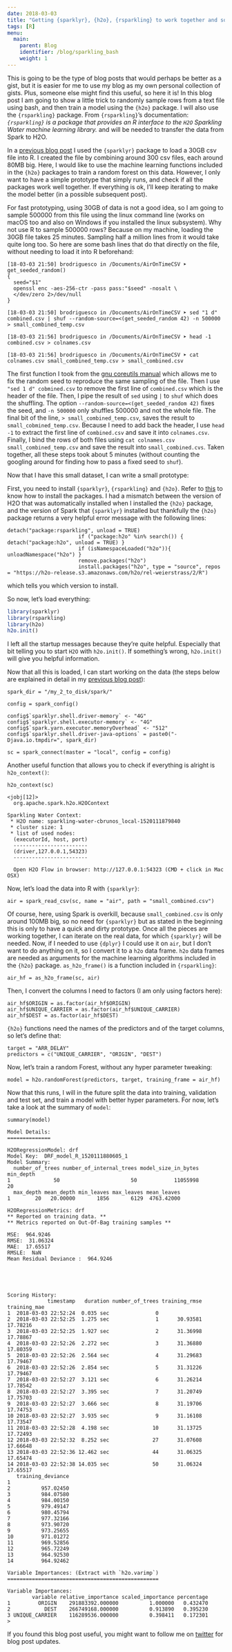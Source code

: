 ```yaml
---
date: 2018-03-03
title: "Getting {sparklyr}, {h2o}, {rsparkling} to work together and some fun with bash"
tags: [R]
menu:
  main:
    parent: Blog
    identifier: /blog/sparkling_bash
    weight: 1
---
```


This is going to be the type of blog posts that would perhaps be better as a gist, but it is easier
for me to use my blog as my own personal collection of gists. Plus, someone else might find this useful,
so here it is! In this blog post I am going to show a little trick to randomly sample rows from a text
file using bash, and then train a model using the `{h2o}` package. I will also use the `{rsparkling}` package.
From `{rsparkling}`'s documentation: *`{rsparkling}` is a package that provides an R interface to the `H2O` Sparkling Water machine learning library.*
and will be needed to transfer the data from Spark to H2O.

In a [previous blog post](http://www.brodrigues.co/blog/2018-02-16-importing_30gb_of_data/) I used
the `{sparklyr}` package to load a 30GB csv file into R. I created the file by combining around 300
csv files, each around 80MB big. Here, I would like to use the machine learning functions included in
the `{h2o}` packages to train a random forest on this data. However, I only want to have a simple
prototype that simply runs, and check if all the packages work well together. If everything is ok,
I'll keep iterating to make the model better (in a possible subsequent post).

For fast prototyping, using 30GB of data is not a good idea, so I am going to sample 500000 from this
file using the linux command line (works on macOS too and also on Windows if you installed the linux subsystem).
Why not use R to sample 500000 rows? Because on my machine, loading the 30GB file takes
25 minutes. Sampling half a million lines from it would take quite long too. So here are some bash
lines that do that directly on the file, without needing to load it into R beforehand:

```
[18-03-03 21:50] brodriguesco in /Documents/AirOnTimeCSV ➤ get_seeded_random()
{
  seed="$1"
  openssl enc -aes-256-ctr -pass pass:"$seed" -nosalt \
  </dev/zero 2>/dev/null
}

[18-03-03 21:50] brodriguesco in /Documents/AirOnTimeCSV ➤ sed "1 d" combined.csv | shuf --random-source=<(get_seeded_random 42) -n 500000 > small_combined_temp.csv

[18-03-03 21:56] brodriguesco in /Documents/AirOnTimeCSV ➤ head -1 combined.csv > colnames.csv

[18-03-03 21:56] brodriguesco in /Documents/AirOnTimeCSV ➤ cat colnames.csv small_combined_temp.csv > small_combined.csv
```

The first function I took from the [gnu coreutils manual](https://www.gnu.org/software/coreutils/manual/html_node/Random-sources.html)
which allows me to fix the random seed to reproduce the same sampling of the file. Then I use
`"sed 1 d" cobmined.csv` to remove the first line of `combined.csv` which is the header of the file.
Then, I pipe the result of `sed` using `|` to `shuf` which does the shuffling. The option
`--random-source=<(get_seeded_random 42)` fixes the seed, and `-n 500000` only shuffles 500000 and not the whole file.
The final bit of the line, `> small_combined_temp.csv`, saves the result to `small_cobmined_temp.csv`.
Because I need to add back the header, I use `head -1` to extract the first line of `combined.csv` and
save it into `colnames.csv`. Finally, I bind the rows of both files using `cat colnames.csv small_combined_temp.csv`
and save the result into `small_combined.cvs`. Taken together, all these steps took about 5 minutes
(without counting the googling around for finding how to pass a fixed seed to `shuf`).

Now that I have this small dataset, I can write a small prototype:

First, you need to install `{sparklyr}`, `{rsparkling}` and `{h2o}`. Refer to [this](https://github.com/h2oai/rsparkling)
to know how to install the packages. I had a mismatch between the version of H2O that was automatically
installed when I installed the `{h2o}` package, and the version of Spark that `{sparklyr}` installed
but thankfully the `{h2o}` package returns a very helpful error message with the following lines:

```
detach("package:rsparkling", unload = TRUE)
                       if ("package:h2o" %in% search()) { detach("package:h2o", unload = TRUE) }
                       if (isNamespaceLoaded("h2o")){ unloadNamespace("h2o") }
                       remove.packages("h2o")
                       install.packages("h2o", type = "source", repos = "https://h2o-release.s3.amazonaws.com/h2o/rel-weierstrass/2/R")
```

which tells you which version to install.

So now, let's load everything:

```r
library(sparklyr)
library(rsparkling)
library(h2o)
h2o.init()
```

I left all the startup messages because they're quite helpful. Especially that bit telling you to start `H2O`
with `h2o.init()`. If something's wrong, `h2o.init()` will give you helpful information.

Now that all this is loaded, I can start working on the data (the steps below are explained in detail
in my [previous blog post](http://www.brodrigues.co/blog/2018-02-16-importing_30gb_of_data/)):

```
spark_dir = "/my_2_to_disk/spark/"

config = spark_config()

config$`sparklyr.shell.driver-memory` <- "4G"
config$`sparklyr.shell.executor-memory` <- "4G"
config$`spark.yarn.executor.memoryOverhead` <- "512"
config$`sparklyr.shell.driver-java-options` = paste0("-Djava.io.tmpdir=", spark_dir)

sc = spark_connect(master = "local", config = config)
```

Another useful function that allows you to check if everything is alright is `h2o_context()`:

```
h2o_context(sc)
```

```
<jobj[12]>
  org.apache.spark.h2o.H2OContext

Sparkling Water Context:
 * H2O name: sparkling-water-cbrunos_local-1520111879840
 * cluster size: 1
 * list of used nodes:
  (executorId, host, port)
  ------------------------
  (driver,127.0.0.1,54323)
  ------------------------

  Open H2O Flow in browser: http://127.0.0.1:54323 (CMD + click in Mac OSX)

```

Now, let's load the data into R with `{sparklyr}`:

```
air = spark_read_csv(sc, name = "air", path = "small_combined.csv")
```

Of course, here, using Spark is overkill, because `small_combined.csv` is only around 100MB big, so no need
for `{sparklyr}` but as stated in the beginning this is only to have a quick and dirty prototype. Once
all the pieces are working together, I can iterate on the real data, for which `{sparklyr}` will be needed.
Now, if I needed to use `{dplyr}` I could use it on `air`, but I don't want to do anything on it, so
I convert it to a `h2o` data frame. `h2o` data frames are needed as arguments for the machine learning
algorithms included in the `{h2o}` package. `as_h2o_frame()` is a function included in `{rsparkling}`:

```
air_hf = as_h2o_frame(sc, air)
```

Then, I convert the columns I need to factors (I am only using factors here):

```
air_hf$ORIGIN = as.factor(air_hf$ORIGIN)
air_hf$UNIQUE_CARRIER = as.factor(air_hf$UNIQUE_CARRIER)
air_hf$DEST = as.factor(air_hf$DEST)
```

`{h2o}` functions need the names of the predictors and of the target columns, so let's define that:

```
target = "ARR_DELAY"
predictors = c("UNIQUE_CARRIER", "ORIGIN", "DEST")
```

Now, let's train a random Forest, without any hyper parameter tweaking:

```
model = h2o.randomForest(predictors, target, training_frame = air_hf)
```

Now that this runs, I will in the future split the data into training, validation and test set, and
train a model with better hyper parameters. For now, let's take a look at the summary of `model`:

```
summary(model)
```

```
Model Details:
==============

H2ORegressionModel: drf
Model Key:  DRF_model_R_1520111880605_1
Model Summary:
  number_of_trees number_of_internal_trees model_size_in_bytes min_depth
1              50                       50            11055998        20
  max_depth mean_depth min_leaves max_leaves mean_leaves
1        20   20.00000       1856       6129  4763.42000

H2ORegressionMetrics: drf
** Reported on training data. **
** Metrics reported on Out-Of-Bag training samples **

MSE:  964.9246
RMSE:  31.06324
MAE:  17.65517
RMSLE:  NaN
Mean Residual Deviance :  964.9246





Scoring History:
             timestamp   duration number_of_trees training_rmse training_mae
1  2018-03-03 22:52:24  0.035 sec               0
2  2018-03-03 22:52:25  1.275 sec               1      30.93581     17.78216
3  2018-03-03 22:52:25  1.927 sec               2      31.36998     17.78867
4  2018-03-03 22:52:26  2.272 sec               3      31.36880     17.80359
5  2018-03-03 22:52:26  2.564 sec               4      31.29683     17.79467
6  2018-03-03 22:52:26  2.854 sec               5      31.31226     17.79467
7  2018-03-03 22:52:27  3.121 sec               6      31.26214     17.78542
8  2018-03-03 22:52:27  3.395 sec               7      31.20749     17.75703
9  2018-03-03 22:52:27  3.666 sec               8      31.19706     17.74753
10 2018-03-03 22:52:27  3.935 sec               9      31.16108     17.73547
11 2018-03-03 22:52:28  4.198 sec              10      31.13725     17.72493
12 2018-03-03 22:52:32  8.252 sec              27      31.07608     17.66648
13 2018-03-03 22:52:36 12.462 sec              44      31.06325     17.65474
14 2018-03-03 22:52:38 14.035 sec              50      31.06324     17.65517
   training_deviance
1
2          957.02450
3          984.07580
4          984.00150
5          979.49147
6          980.45794
7          977.32166
8          973.90720
9          973.25655
10         971.01272
11         969.52856
12         965.72249
13         964.92530
14         964.92462

Variable Importances: (Extract with `h2o.varimp`)
=================================================

Variable Importances:
        variable relative_importance scaled_importance percentage
1         ORIGIN    291883392.000000          1.000000   0.432470
2           DEST    266749168.000000          0.913890   0.395230
3 UNIQUE_CARRIER    116289536.000000          0.398411   0.172301
>
```

If you found this blog post useful, you might want to follow me on [twitter](https://www.twitter.com/brodriguesco)
for blog post updates.
